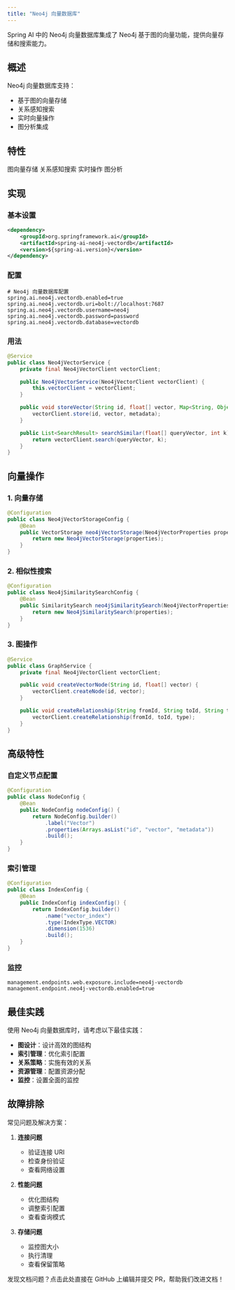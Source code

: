 ```yaml
---
title: "Neo4j 向量数据库"
---
```


Spring AI 中的 Neo4j 向量数据库集成了 Neo4j 基于图的向量功能，提供向量存储和搜索能力。

## 概述

Neo4j 向量数据库支持：
- 基于图的向量存储
- 关系感知搜索
- 实时向量操作
- 图分析集成

## 特性

<CardGroup cols={2}>
  <Card title="基于图" icon="project-diagram">
    图向量存储
  </Card>
  <Card title="关系" icon="link">
    关系感知搜索
  </Card>
  <Card title="实时" icon="clock">
    实时操作
  </Card>
  <Card title="分析" icon="chart-line">
    图分析
  </Card>
</CardGroup>

## 实现

### 基本设置

```xml
<dependency>
    <groupId>org.springframework.ai</groupId>
    <artifactId>spring-ai-neo4j-vectordb</artifactId>
    <version>${spring-ai.version}</version>
</dependency>
```

### 配置

```properties
# Neo4j 向量数据库配置
spring.ai.neo4j.vectordb.enabled=true
spring.ai.neo4j.vectordb.uri=bolt://localhost:7687
spring.ai.neo4j.vectordb.username=neo4j
spring.ai.neo4j.vectordb.password=password
spring.ai.neo4j.vectordb.database=vectordb
```

### 用法

```java
@Service
public class Neo4jVectorService {
    private final Neo4jVectorClient vectorClient;

    public Neo4jVectorService(Neo4jVectorClient vectorClient) {
        this.vectorClient = vectorClient;
    }

    public void storeVector(String id, float[] vector, Map<String, Object> metadata) {
        vectorClient.store(id, vector, metadata);
    }

    public List<SearchResult> searchSimilar(float[] queryVector, int k) {
        return vectorClient.search(queryVector, k);
    }
}
```

## 向量操作

### 1. 向量存储

```java
@Configuration
public class Neo4jVectorStorageConfig {
    @Bean
    public VectorStorage neo4jVectorStorage(Neo4jVectorProperties properties) {
        return new Neo4jVectorStorage(properties);
    }
}
```

### 2. 相似性搜索

```java
@Configuration
public class Neo4jSimilaritySearchConfig {
    @Bean
    public SimilaritySearch neo4jSimilaritySearch(Neo4jVectorProperties properties) {
        return new Neo4jSimilaritySearch(properties);
    }
}
```

### 3. 图操作

```java
@Service
public class GraphService {
    private final Neo4jVectorClient vectorClient;

    public void createVectorNode(String id, float[] vector) {
        vectorClient.createNode(id, vector);
    }

    public void createRelationship(String fromId, String toId, String type) {
        vectorClient.createRelationship(fromId, toId, type);
    }
}
```

## 高级特性

### 自定义节点配置

```java
@Configuration
public class NodeConfig {
    @Bean
    public NodeConfig nodeConfig() {
        return NodeConfig.builder()
            .label("Vector")
            .properties(Arrays.asList("id", "vector", "metadata"))
            .build();
    }
}
```

### 索引管理

```java
@Configuration
public class IndexConfig {
    @Bean
    public IndexConfig indexConfig() {
        return IndexConfig.builder()
            .name("vector_index")
            .type(IndexType.VECTOR)
            .dimension(1536)
            .build();
    }
}
```

### 监控

```properties
management.endpoints.web.exposure.include=neo4j-vectordb
management.endpoint.neo4j-vectordb.enabled=true
```

## 最佳实践

<Note>
使用 Neo4j 向量数据库时，请考虑以下最佳实践：
</Note>

- **图设计**：设计高效的图结构
- **索引管理**：优化索引配置
- **关系策略**：实施有效的关系
- **资源管理**：配置资源分配
- **监控**：设置全面的监控

## 故障排除

常见问题及解决方案：

1. **连接问题**
   - 验证连接 URI
   - 检查身份验证
   - 查看网络设置

2. **性能问题**
   - 优化图结构
   - 调整索引配置
   - 查看查询模式

3. **存储问题**
   - 监控图大小
   - 执行清理
   - 查看保留策略 

<Card title="文档有误？请协助编辑" icon="pencil" href="https://github.com/javaai-pig4cloud-com/javaai-docs/edit/main/spring-ai/api/vectordbs/neo4j.mdx">
  发现文档问题？点击此处直接在 GitHub 上编辑并提交 PR，帮助我们改进文档！
</Card>
